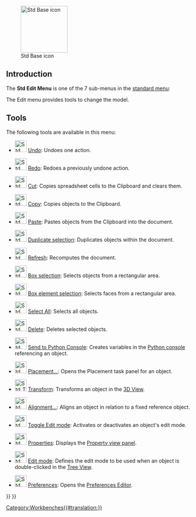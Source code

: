 <languages/>
<translate>

<!--T:24-->
{{Docnav
|[[Std_File_Menu|Std File Menu]]
|[[Std_View_Menu|Std View Menu]]
|[[Std_Base|Std Base]]
|IconL=
|IconR=
|IconC=Freecad.svg
}}

<!--T:25-->
[[Image:Freecad.svg|thumb|128px|Std Base icon]]

</translate>
{{TOCright}}
<translate>

==Introduction== <!--T:1-->

<!--T:26-->
The '''Std Edit Menu''' is one of the 7 sub-menus in the [[Standard_Menu|standard menu]]:

<!--T:17-->
<!--Please keep info below synchronized with Std_Base, Standard_Menu, Std_File_Menu etc.-->
{{StdMenu
|
[[Std_File_Menu|File]]
&nbsp;&nbsp;&nbsp;
[[Std_Edit_Menu|Edit]]
&nbsp;&nbsp;&nbsp;
[[Std_View_Menu|View]]
&nbsp;&nbsp;&nbsp;
[[Std_Tools_Menu|Tools]]
&nbsp;&nbsp;&nbsp;
[[Std_Macro_Menu|Macro]]
&nbsp;&nbsp;&nbsp;
[[Std_Windows_Menu|Windows]]
&nbsp;&nbsp;&nbsp;
[[Std_Help_Menu|Help]]
}}

<!--T:21-->
<!--Please keep info below synchronized with Standard_Menu-->
The Edit menu provides tools to change the model.

==Tools== <!--T:19-->

<!--T:27-->
The following tools are available in this menu:

<!--T:3-->
* [[File:Std_Undo.svg|32px]] [[Std_Undo|Undo]]: Undoes one action.

<!--T:4-->
* [[File:Std_Redo.svg|32px]] [[Std_Redo|Redo]]: Redoes a previously undone action.

<!--T:5-->
* [[File:Std_Cut.svg|32px]] [[Std_Cut|Cut]]: Copies spreadsheet cells to the Clipboard and clears them.

<!--T:6-->
* [[File:Std_Copy.svg|32px]] [[Std_Copy|Copy]]: Copies objects to the Clipboard.

<!--T:7-->
* [[File:Std_Paste.svg|32px]] [[Std_Paste|Paste]]: Pastes objects from the Clipboard into the document. 

<!--T:8-->
* [[File:Std_DuplicateSelection.svg|32px]] [[Std_DuplicateSelection|Duplicate selection]]: Duplicates objects within the document. {{Emphasis|-- If the [[PartDesign_Workbench|PartDesign Workbench]] is active the [[PartDesign_DuplicateSelection|PartDesign DuplicateSelection]] tool ({{Version|1.0}}) appears here instead.}} 

<!--T:9-->
* [[File:Std_Refresh.svg|32px]] [[Std_Refresh|Refresh]]: Recomputes the document.

<!--T:10-->
* [[File:Std_BoxSelection.svg|32px]] [[Std_BoxSelection|Box selection]]: Selects objects from a rectangular area.

<!--T:23-->
* [[File:Std_BoxElementSelection.svg|32px]] [[Std_BoxElementSelection|Box element selection]]: Selects faces from a rectangular area.

<!--T:11-->
* [[File:Std_SelectAll.svg|32px]] [[Std_SelectAll|Select All]]: Selects all objects.

<!--T:12-->
* [[File:Std_Delete.svg|32px]] [[Std_Delete|Delete]]: Deletes selected objects.

<!--T:22-->
* [[File:Std_SendToPythonConsole.svg|32px]] [[Std_SendToPythonConsole|Send to Python Console]]: Creates variables in the [[Python_console|Python console]] referencing an object.

<!--T:13-->
* [[File:Std_Placement.svg|32px]] [[Std_Placement|Placement...]]: Opens the Placement task panel for an object.

<!--T:29-->
* [[File:Std_TransformManip.svg|32px]] [[Std_TransformManip|Transform]]: Transforms an object in the [[3D_View|3D View]].

<!--T:14-->
* [[File:Std_Alignment.svg|32px]] [[Std_Alignment|Alignment...]]: Aligns an object in relation to a fixed reference object.

<!--T:15-->
* [[File:Std_Edit.svg|32px]] [[Std_Edit|Toggle Edit mode]]: Activates or deactivates an object's edit mode.

<!--T:31-->
* [[File:Std_Properties.svg|32px]] [[Std_Properties|Properties]]: Displays the [[Property_View|Property view panel]]. {{Version|1.0}}

<!--T:30-->
* [[File:Std_UserEditMode.svg|32px]] [[Std_UserEditMode|Edit mode]]: Defines the edit mode to be used when an object is double-clicked in the [[Tree_View|Tree View]]. {{Version|0.20}}

<!--T:16-->
* [[File:Std_DlgPreferences.svg|32px]] [[Std_DlgPreferences|Preferences]]: Opens the [[Preferences_Editor|Preferences Editor]]. {{Emphasis|-- On MacOS this menu option may be located in the FreeCAD menu instead of the Edit menu.}}


<!--T:28-->
{{Docnav
|[[Std_File_Menu|Std File Menu]]
|[[Std_View_Menu|Std View Menu]]
|[[Std_Base|Std Base]]
|IconL=
|IconR=
|IconC=Freecad.svg
}}

</translate>
{{Std_Base_navi{{#translation:}}}}
{{Userdocnavi{{#translation:}}}}
[[Category:Workbenches{{#translation:}}]]
